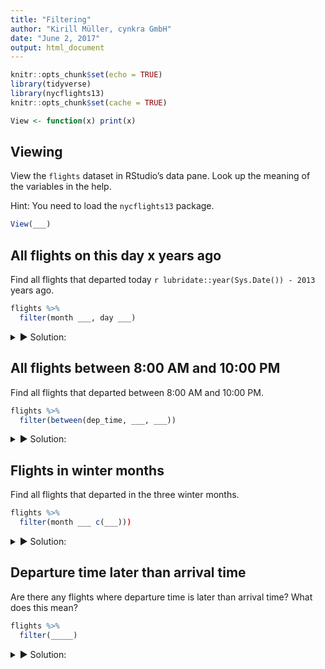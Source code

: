 ```yaml
---
title: "Filtering"
author: "Kirill Müller, cynkra GmbH"
date: "June 2, 2017"
output: html_document
---
```


```r
knitr::opts_chunk$set(echo = TRUE)
library(tidyverse)
library(nycflights13)
knitr::opts_chunk$set(cache = TRUE)

View <- function(x) print(x)
```

## Viewing

View the `flights` dataset in RStudio's data pane. Look up the meaning of the variables in the help.

Hint: You need to load the `nycflights13` package.
    
```r
View(___)
```

## All flights on this day x years ago

Find all flights that departed today `r lubridate::year(Sys.Date()) - 2013` years ago.

```r
flights %>%
  filter(month ___, day ___)
```

<details>
<summary>&#x25BA; Solution:</summary>
Be careful with the equality operator `==`:

```r
flights %>% 
  filter(month = 6, day = 2)

flights %>% 
  filter(month == 6, day == 2)
```

Can we make a dynamic query?

```r
flights %>% 
  filter(
    month == lubridate::month(Sys.Date()),
    day == lubridate::day(Sys.Date())
  )
```

Can we use arguments?

```r
month_ <- lubridate::month(Sys.Date())
day_ <- lubridate::day(Sys.Date())
flights %>% 
  filter(
    month == month_,
    day == day_
  )
```
</details>

## All flights between 8:00 AM and 10:00 PM

Find all flights that departed between 8:00 AM and 10:00 PM.

```r
flights %>%
  filter(between(dep_time, ___, ___))
```

<details>
<summary>&#x25BA; Solution:</summary>
```r
flights %>% 
  filter(dep_time >= 800, dep_time <= 2200)
```

```r
flights %>% 
  filter(between(dep_time, 800, 2200))
```
</details>

## Flights in winter months

Find all flights that departed in the three winter months.

```r
flights %>%
  filter(month ___ c(___)))
```

<details>
<summary>&#x25BA; Solution:</summary>
```r
flights %>%
  filter(month %in% c(12, 1, 2))
```

```r
winter_months <- c(12, 1, 2)
flights %>%
  filter(month %in% winter_months)
```
</details>

## Departure time later than arrival time

Are there any flights where departure time is later than arrival time? What does this mean?

```r
flights %>%
  filter(_____)
```

<details>
<summary>&#x25BA; Solution:</summary>
```r
flights %>% 
  filter(dep_time > arr_time)
```
</details>
